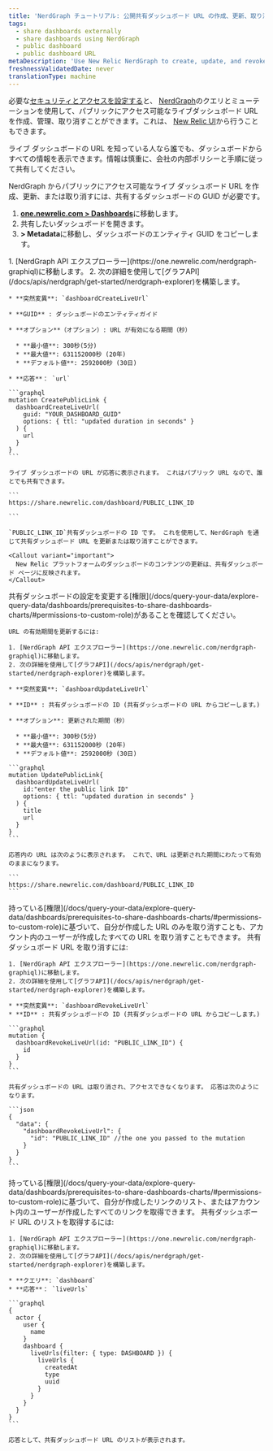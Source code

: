 ```yaml
---
title: 'NerdGraph チュートリアル: 公開共有ダッシュボード URL の作成、更新、取り消し'
tags:
  - share dashboards externally
  - share dashboards using NerdGraph
  - public dashboard
  - public dashboard URL
metaDescription: 'Use New Relic NerdGraph to create, update, and revoke live dashboard URLs'
freshnessValidatedDate: never
translationType: machine
---
```


必要な[セキュリティとアクセスを設定する](/docs/query-your-data/explore-query-data/dashboards/prerequisites-to-share-dashboards-charts)と、 [NerdGraph](/docs/apis/nerdgraph/get-started/introduction-new-relic-nerdgraph)のクエリとミューテーションを使用して、パブリックにアクセス可能なライブダッシュボード URL を作成、管理、取り消すことができます。これは、 [New Relic UI](/docs/query-your-data/explore-query-data/dashboards/share-charts-dashboards-externally/#dashboard)から行うこともできます。

<Callout variant="caution">
  ライブ ダッシュボードの URL を知っている人なら誰でも、ダッシュボードからすべての情報を表示できます。情報は慎重に、会社の内部ポリシーと手順に従って共有してください。
</Callout>

NerdGraph からパブリックにアクセス可能なライブ ダッシュボード URL を作成、更新、または取り消すには、共有するダッシュボードの GUID が必要です。

1. <DNT>**[one.newrelic.com &gt; Dashboards](https://one.newrelic.com//dashboards)**</DNT>に移動します。
2. 共有したいダッシュボードを開きます。
3. <DNT>**<Icon name="fe-more-horizontal" /> &gt; Metadata**</DNT>に移動し、ダッシュボードのエンティティ GUID をコピーします。

<CollapserGroup>
  <Collapser id="create-dashboard-url-nerdgraph" title="ライブダッシュボードURLの作成">
    1. [NerdGraph API エクスプローラー](https://one.newrelic.com/nerdgraph-graphiql)に移動します。
    2. 次の詳細を使用して[グラフAPI](/docs/apis/nerdgraph/get-started/nerdgraph-explorer)を構築します。

    * **突然変異**: `dashboardCreateLiveUrl`

    * **GUID** : ダッシュボードのエンティティガイド

    * **オプション**（オプション）: URL が有効になる期間（秒）

      * **最小値**: 300秒(5分)
      * **最大値**: 631152000秒 (20年)
      * **デフォルト値**: 2592000秒 (30日)

    * **応答**： `url`

    ```graphql
    mutation CreatePublicLink {
      dashboardCreateLiveUrl(
        guid: "YOUR_DASHBOARD_GUID"
        options: { ttl: "updated duration in seconds" }
      ) {
        url
      }
    }
    ```

    ライブ ダッシュボードの URL が応答に表示されます。 これはパブリック URL なので、誰とでも共有できます。

    ```
    https://share.newrelic.com/dashboard/PUBLIC_LINK_ID

    ```

    `PUBLIC_LINK_ID`共有ダッシュボードの ID です。 これを使用して、NerdGraph を通じて共有ダッシュボード URL を更新または取り消すことができます。

    <Callout variant="important">
      New Relic プラットフォームのダッシュボードのコンテンツの更新は、共有ダッシュボード ページに反映されます。
    </Callout>
  </Collapser>

  <Collapser id="update-dashboard-url-nerdgraph" title="ライブダッシュボードのURLを更新する">
    共有ダッシュボードの設定を変更する[権限](/docs/query-your-data/explore-query-data/dashboards/prerequisites-to-share-dashboards-charts/#permissions-to-custom-role)があることを確認してください。

    URL の有効期間を更新するには:

    1. [NerdGraph API エクスプローラー](https://one.newrelic.com/nerdgraph-graphiql)に移動します。
    2. 次の詳細を使用して[グラフAPI](/docs/apis/nerdgraph/get-started/nerdgraph-explorer)を構築します。

    * **突然変異**: `dashboardUpdateLiveUrl`

    * **ID** : 共有ダッシュボードの ID (共有ダッシュボードの URL からコピーします。)

    * **オプション**: 更新された期間（秒）

      * **最小値**: 300秒(5分)
      * **最大値**: 631152000秒 (20年)
      * **デフォルト値**: 2592000秒 (30日)

    ```graphql
    mutation UpdatePublicLink{
      dashboardUpdateLiveUrl(
        id:"enter the public link ID"
        options: { ttl: "updated duration in seconds" }
      ) {
        title
        url
      }
    }
    ```

    応答内の URL は次のように表示されます。 これで、URL は更新された期間にわたって有効のままになります。

    ```
    https://share.newrelic.com/dashboard/PUBLIC_LINK_ID
    ```
  </Collapser>

  <Collapser id="revoke-dashboard-url-nerdgraph" title="ライブダッシュボードのURLを取り消す">
    持っている[権限](/docs/query-your-data/explore-query-data/dashboards/prerequisites-to-share-dashboards-charts/#permissions-to-custom-role)に基づいて、自分が作成した URL のみを取り消すことも、アカウント内のユーザーが作成したすべての URL を取り消すこともできます。 共有ダッシュボード URL を取り消すには:

    1. [NerdGraph API エクスプローラー](https://one.newrelic.com/nerdgraph-graphiql)に移動します。
    2. 次の詳細を使用して[グラフAPI](/docs/apis/nerdgraph/get-started/nerdgraph-explorer)を構築します。

    * **突然変異**: `dashboardRevokeLiveUrl`
    * **ID** : 共有ダッシュボードの ID (共有ダッシュボードの URL からコピーします。)

    ```graphql
    mutation {
      dashboardRevokeLiveUrl(id: "PUBLIC_LINK_ID") {
        id
      }
    }
    ```

    共有ダッシュボードの URL は取り消され、アクセスできなくなります。 応答は次のようになります。

    ```json
    {
      "data": {
        "dashboardRevokeLiveUrl": {
          "id": "PUBLIC_LINK_ID" //the one you passed to the mutation
        }
      }
    }
    ```
  </Collapser>

  <Collapser id="list-dashboard-url-nerdgraph" title="共有ダッシュボードのURLをすべて一覧表示する">
    持っている[権限](/docs/query-your-data/explore-query-data/dashboards/prerequisites-to-share-dashboards-charts/#permissions-to-custom-role)に基づいて、自分が作成したリンクのリスト、またはアカウント内のユーザーが作成したすべてのリンクを取得できます。 共有ダッシュボード URL のリストを取得するには:

    1. [NerdGraph API エクスプローラー](https://one.newrelic.com/nerdgraph-graphiql)に移動します。
    2. 次の詳細を使用して[グラフAPI](/docs/apis/nerdgraph/get-started/nerdgraph-explorer)を構築します。

    * **クエリ**: `dashboard`
    * **応答**： `liveUrls`

    ```graphql
    {
      actor {
        user {
          name
        }
        dashboard {
          liveUrls(filter: { type: DASHBOARD }) {
            liveUrls {
              createdAt
              type
              uuid
            }
          }
        }
      }
    }
    ```

    応答として、共有ダッシュボード URL のリストが表示されます。
  </Collapser>
</CollapserGroup>